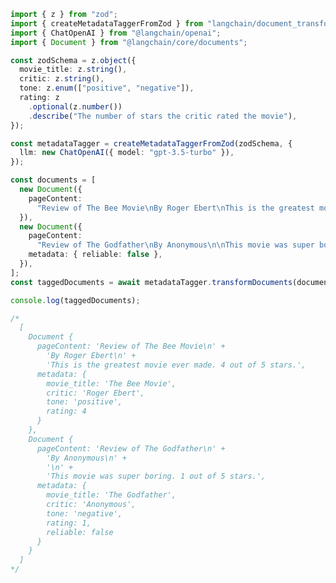```typescript
import { z } from "zod";
import { createMetadataTaggerFromZod } from "langchain/document_transformers/openai_functions";
import { ChatOpenAI } from "@langchain/openai";
import { Document } from "@langchain/core/documents";

const zodSchema = z.object({
  movie_title: z.string(),
  critic: z.string(),
  tone: z.enum(["positive", "negative"]),
  rating: z
    .optional(z.number())
    .describe("The number of stars the critic rated the movie"),
});

const metadataTagger = createMetadataTaggerFromZod(zodSchema, {
  llm: new ChatOpenAI({ model: "gpt-3.5-turbo" }),
});

const documents = [
  new Document({
    pageContent:
      "Review of The Bee Movie\nBy Roger Ebert\nThis is the greatest movie ever made. 4 out of 5 stars.",
  }),
  new Document({
    pageContent:
      "Review of The Godfather\nBy Anonymous\n\nThis movie was super boring. 1 out of 5 stars.",
    metadata: { reliable: false },
  }),
];
const taggedDocuments = await metadataTagger.transformDocuments(documents);

console.log(taggedDocuments);

/*
  [
    Document {
      pageContent: 'Review of The Bee Movie\n' +
        'By Roger Ebert\n' +
        'This is the greatest movie ever made. 4 out of 5 stars.',
      metadata: {
        movie_title: 'The Bee Movie',
        critic: 'Roger Ebert',
        tone: 'positive',
        rating: 4
      }
    },
    Document {
      pageContent: 'Review of The Godfather\n' +
        'By Anonymous\n' +
        '\n' +
        'This movie was super boring. 1 out of 5 stars.',
      metadata: {
        movie_title: 'The Godfather',
        critic: 'Anonymous',
        tone: 'negative',
        rating: 1,
        reliable: false
      }
    }
  ]
*/
```